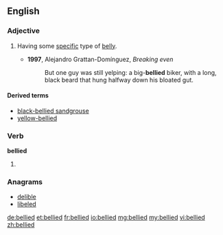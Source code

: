 ==English==

===Adjective===
{{en-adj|-}}

# {{context|in combination}} Having some [[specific]] type of [[belly]].
#* '''1997''', Alejandro Grattan-Domínguez, ''Breaking even‎''
#*: But one guy was still yelping: a big-'''bellied''' biker, with a long, black beard that hung halfway down his bloated gut.

====Derived terms====
* [[black-bellied sandgrouse]]
* [[yellow-bellied]]

===Verb===
'''bellied'''

# {{past of|belly}}

===Anagrams===
* [[delible#English|delible]]
* [[libeled#English|libeled]]

[[de:bellied]]
[[et:bellied]]
[[fr:bellied]]
[[io:bellied]]
[[mg:bellied]]
[[my:bellied]]
[[vi:bellied]]
[[zh:bellied]]
